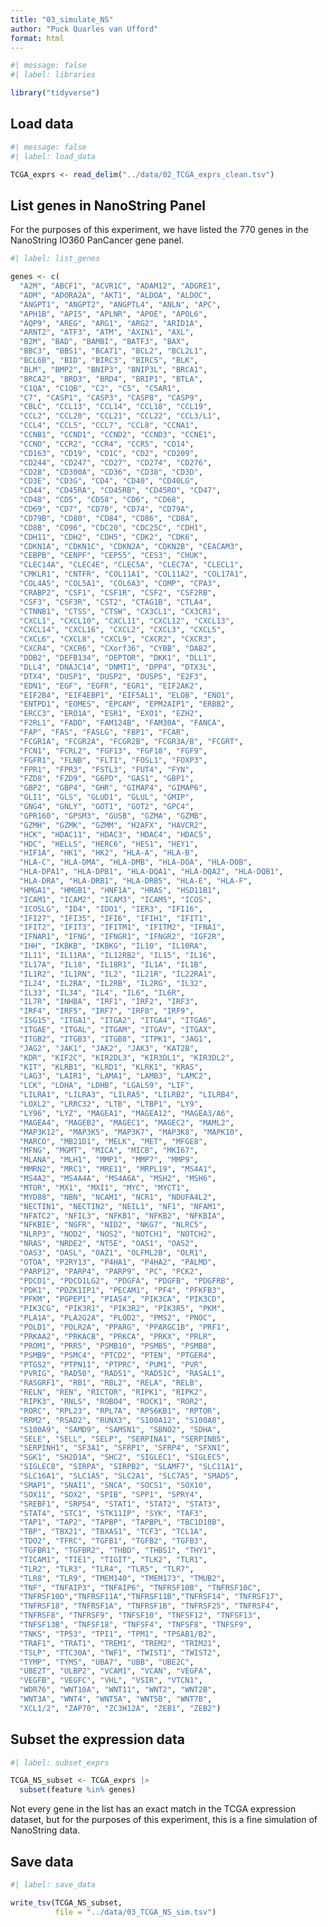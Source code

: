 ```yaml
---
title: "03_simulate_NS"
author: "Puck Quarles van Ufford"
format: html
---
```


```r
#| message: false
#| label: libraries

library("tidyverse")
```

## Load data

```r
#| message: false
#| label: load_data

TCGA_exprs <- read_delim("../data/02_TCGA_exprs_clean.tsv")
```

## List genes in NanoString Panel

For the purposes of this experiment, we have listed the 770 genes in the NanoString IO360 PanCancer gene panel.

```r
#| label: list_genes

genes <- c(
  "A2M", "ABCF1", "ACVR1C", "ADAM12", "ADGRE1",
  "ADM", "ADORA2A", "AKT1", "ALDOA", "ALDOC",
  "ANGPT1", "ANGPT2", "ANGPTL4", "ANLN", "APC",
  "APH1B", "API5", "APLNR", "APOE", "APOL6",
  "AQP9", "AREG", "ARG1", "ARG2", "ARID1A",
  "ARNT2", "ATF3", "ATM", "AXIN1", "AXL",
  "B2M", "BAD", "BAMBI", "BATF3", "BAX",
  "BBC3", "BBS1", "BCAT1", "BCL2", "BCL2L1",
  "BCL6B", "BID", "BIRC3", "BIRC5", "BLK",
  "BLM", "BMP2", "BNIP3", "BNIP3L", "BRCA1",
  "BRCA2", "BRD3", "BRD4", "BRIP1", "BTLA",
  "C1QA", "C1QB", "C2", "C5", "C5AR1",
  "C7", "CASP1", "CASP3", "CASP8", "CASP9",   
  "CBLC", "CCL13", "CCL14", "CCL18", "CCL19",   
  "CCL2", "CCL20", "CCL21", "CCL22", "CCL3/L1", 
  "CCL4", "CCL5", "CCL7", "CCL8", "CCNA1",   
  "CCNB1", "CCND1", "CCND2", "CCND3", "CCNE1",   
  "CCNO", "CCR2", "CCR4", "CCR5", "CD14",    
  "CD163", "CD19", "CD1C", "CD2", "CD209",   
  "CD244", "CD247", "CD27", "CD274", "CD276",   
  "CD28", "CD300A", "CD36", "CD38", "CD3D",    
  "CD3E", "CD3G", "CD4", "CD40", "CD40LG",  
  "CD44", "CD45RA", "CD45RB", "CD45RO", "CD47",    
  "CD48", "CD5", "CD58", "CD6", "CD68",    
  "CD69", "CD7", "CD70", "CD74", "CD79A",   
  "CD79B", "CD80", "CD84", "CD86", "CD8A",    
  "CD8B", "CD96", "CDC20", "CDC25C", "CDH1",    
  "CDH11", "CDH2", "CDH5", "CDK2", "CDK6",    
  "CDKN1A", "CDKN1C", "CDKN2A", "CDKN2B", "CEACAM3", 
  "CEBPB", "CENPF", "CEP55", "CES3", "CHUK",    
  "CLEC14A", "CLEC4E", "CLEC5A", "CLEC7A", "CLECL1",  
  "CMKLR1", "CNTFR", "COL11A1", "COL11A2", "COL17A1", 
  "COL4A5", "COL5A1", "COL6A3", "COMP", "CPA3",    
  "CRABP2", "CSF1", "CSF1R", "CSF2", "CSF2RB",  
  "CSF3", "CSF3R", "CST2", "CTAG1B", "CTLA4",   
  "CTNNB1", "CTSS", "CTSW", "CX3CL1", "CX3CR1",  
  "CXCL1", "CXCL10", "CXCL11", "CXCL12", "CXCL13",  
  "CXCL14", "CXCL16", "CXCL2", "CXCL3", "CXCL5",   
  "CXCL6", "CXCL8", "CXCL9", "CXCR2", "CXCR3",   
  "CXCR4", "CXCR6", "CXorf36", "CYBB", "DAB2",    
  "DDB2", "DEFB134", "DEPTOR", "DKK1", "DLL1",    
  "DLL4", "DNAJC14", "DNMT1", "DPP4", "DTX3L",   
  "DTX4", "DUSP1", "DUSP2", "DUSP5", "E2F3",    
  "EDN1", "EGF", "EGFR", "EGR1", "EIF2AK2", 
  "EIF2B4", "EIF4EBP1", "EIF5AL1", "ELOB", "ENO1",    
  "ENTPD1", "EOMES", "EPCAM", "EPM2AIP1", "ERBB2",   
  "ERCC3", "ERO1A", "ESR1", "EXO1", "EZH2",    
  "F2RL1", "FADD", "FAM124B", "FAM30A", "FANCA",   
  "FAP", "FAS", "FASLG", "FBP1", "FCAR",    
  "FCGR1A", "FCGR2A", "FCGR2B", "FCGR3A/B", "FCGRT",   
  "FCN1", "FCRL2", "FGF13", "FGF18", "FGF9",    
  "FGFR1", "FLNB", "FLT1", "FOSL1", "FOXP3",   
  "FPR1", "FPR3", "FSTL3", "FUT4", "FYN",     
  "FZD8", "FZD9", "G6PD", "GAS1", "GBP1",    
  "GBP2", "GBP4", "GHR", "GIMAP4", "GIMAP6",  
  "GLI1", "GLS", "GLUD1", "GLUL", "GMIP",    
  "GNG4", "GNLY", "GOT1", "GOT2", "GPC4",    
  "GPR160", "GPSM3", "GUSB", "GZMA", "GZMB",    
  "GZMH", "GZMK", "GZMM", "H2AFX", "HAVCR2",  
  "HCK", "HDAC11", "HDAC3", "HDAC4", "HDAC5",   
  "HDC", "HELLS", "HERC6", "HES1", "HEY1",    
  "HIF1A", "HK1", "HK2", "HLA-A", "HLA-B",   
  "HLA-C", "HLA-DMA", "HLA-DMB", "HLA-DOA", "HLA-DOB", 
  "HLA-DPA1", "HLA-DPB1", "HLA-DQA1", "HLA-DQA2", "HLA-DQB1",
  "HLA-DRA", "HLA-DRB1", "HLA-DRB5", "HLA-E", "HLA-F",   
  "HMGA1", "HMGB1", "HNF1A", "HRAS", "HSD11B1", 
  "ICAM1", "ICAM2", "ICAM3", "ICAM5", "ICOS",    
  "ICOSLG", "ID4", "IDO1", "IER3", "IFI16",   
  "IFI27", "IFI35", "IFI6", "IFIH1", "IFIT1",   
  "IFIT2", "IFIT3", "IFITM1", "IFITM2", "IFNA1",   
  "IFNAR1", "IFNG", "IFNGR1", "IFNGR2", "IGF2R",   
  "IHH", "IKBKB", "IKBKG", "IL10", "IL10RA",  
  "IL11", "IL11RA", "IL12RB2", "IL15", "IL16",    
  "IL17A", "IL18", "IL18R1", "IL1A", "IL1B",    
  "IL1R2", "IL1RN", "IL2", "IL21R", "IL22RA1", 
  "IL24", "IL2RA", "IL2RB", "IL2RG", "IL32",    
  "IL33", "IL34", "IL4", "IL6", "IL6R",    
  "IL7R", "INHBA", "IRF1", "IRF2", "IRF3",    
  "IRF4", "IRF5", "IRF7", "IRF8", "IRF9",    
  "ISG15", "ITGA1", "ITGA2", "ITGA4", "ITGA6",   
  "ITGAE", "ITGAL", "ITGAM", "ITGAV", "ITGAX",   
  "ITGB2", "ITGB3", "ITGB8", "ITPK1", "JAG1",    
  "JAG2", "JAK1", "JAK2", "JAK3", "KAT2B",   
  "KDR", "KIF2C", "KIR2DL3", "KIR3DL1", "KIR3DL2", 
  "KIT", "KLRB1", "KLRD1", "KLRK1", "KRAS",    
  "LAG3", "LAIR1", "LAMA1", "LAMB3", "LAMC2",   
  "LCK", "LDHA", "LDHB", "LGALS9", "LIF",     
  "LILRA1", "LILRA3", "LILRA5", "LILRB2", "LILRB4",  
  "LOXL2", "LRRC32", "LTB", "LTBP1", "LY9",     
  "LY96", "LYZ", "MAGEA1", "MAGEA12", "MAGEA3/A6",
  "MAGEA4", "MAGEB2", "MAGEC1", "MAGEC2", "MAML2",   
  "MAP3K12", "MAP3K5", "MAP3K7", "MAP3K8", "MAPK10",  
  "MARCO", "MB21D1", "MELK", "MET", "MFGE8",   
  "MFNG", "MGMT", "MICA", "MICB", "MKI67",   
  "MLANA", "MLH1", "MMP1", "MMP7", "MMP9",    
  "MMRN2", "MRC1", "MRE11", "MRPL19", "MS4A1",   
  "MS4A2", "MS4A4A", "MS4A6A", "MSH2", "MSH6",    
  "MTOR", "MX1", "MXI1", "MYC", "MYCT1",   
  "MYD88", "NBN", "NCAM1", "NCR1", "NDUFA4L2",
  "NECTIN1", "NECTIN2", "NEIL1", "NF1", "NFAM1",   
  "NFATC2", "NFIL3", "NFKB1", "NFKB2", "NFKBIA",  
  "NFKBIE", "NGFR", "NID2", "NKG7", "NLRC5",   
  "NLRP3", "NOD2", "NOS2", "NOTCH1", "NOTCH2",  
  "NRAS", "NRDE2", "NT5E", "OAS1", "OAS2",    
  "OAS3", "OASL", "OAZ1", "OLFML2B", "OLR1",    
  "OTOA", "P2RY13", "P4HA1", "P4HA2", "PALMD",   
  "PARP12", "PARP4", "PARP9", "PC", "PCK2",    
  "PDCD1", "PDCD1LG2", "PDGFA", "PDGFB", "PDGFRB",  
  "PDK1", "PDZK1IP1", "PECAM1", "PF4", "PFKFB3",  
  "PFKM", "PGPEP1", "PIAS4", "PIK3CA", "PIK3CD",  
  "PIK3CG", "PIK3R1", "PIK3R2", "PIK3R5", "PKM",     
  "PLA1A", "PLA2G2A", "PLOD2", "PMS2", "PNOC",    
  "POLD1", "POLR2A", "PPARG", "PPARGC1B", "PRF1",    
  "PRKAA2", "PRKACB", "PRKCA", "PRKX", "PRLR",    
  "PROM1", "PRR5", "PSMB10", "PSMB5", "PSMB8",   
  "PSMB9", "PSMC4", "PTCD2", "PTEN", "PTGER4",  
  "PTGS2", "PTPN11", "PTPRC", "PUM1", "PVR",     
  "PVRIG", "RAD50", "RAD51", "RAD51C", "RASAL1",  
  "RASGRF1", "RB1", "RBL2", "RELA", "RELB",    
  "RELN", "REN", "RICTOR", "RIPK1", "RIPK2",   
  "RIPK3", "RNLS", "ROBO4", "ROCK1", "ROR2",    
  "RORC", "RPL23", "RPL7A", "RPS6KB1", "RPTOR",   
  "RRM2", "RSAD2", "RUNX3", "S100A12", "S100A8",  
  "S100A9", "SAMD9", "SAMSN1", "SBNO2", "SDHA",    
  "SELE", "SELL", "SELP", "SERPINA1", "SERPINB5",
  "SERPINH1", "SF3A1", "SFRP1", "SFRP4", "SFXN1",   
  "SGK1", "SH2D1A", "SHC2", "SIGLEC1", "SIGLEC5", 
  "SIGLEC8", "SIRPA", "SIRPB2", "SLAMF7", "SLC11A1", 
  "SLC16A1", "SLC1A5", "SLC2A1", "SLC7A5", "SMAD5",   
  "SMAP1", "SNAI1", "SNCA", "SOCS1", "SOX10",   
  "SOX11", "SOX2", "SPIB", "SPP1", "SPRY4",   
  "SREBF1", "SRP54", "STAT1", "STAT2", "STAT3",   
  "STAT4", "STC1", "STK11IP", "SYK", "TAF3",    
  "TAP1", "TAP2", "TAPBP", "TAPBPL", "TBC1D10B",
  "TBP", "TBX21", "TBXAS1", "TCF3", "TCL1A",   
  "TDO2", "TFRC", "TGFB1", "TGFB2", "TGFB3",   
  "TGFBR1", "TGFBR2", "THBD", "THBS1", "THY1",    
  "TICAM1", "TIE1", "TIGIT", "TLK2", "TLR1",    
  "TLR2", "TLR3", "TLR4", "TLR5", "TLR7",    
  "TLR8", "TLR9", "TMEM140", "TMEM173", "TMUB2",   
  "TNF", "TNFAIP3", "TNFAIP6", "TNFRSF10B", "TNFRSF10C",
  "TNFRSF10D","TNFRSF11A","TNFRSF11B","TNFRSF14", "TNFRSF17",
  "TNFRSF18", "TNFRSF1A", "TNFRSF1B", "TNFRSF25", "TNFRSF4", 
  "TNFRSF8", "TNFRSF9", "TNFSF10", "TNFSF12", "TNFSF13", 
  "TNFSF13B", "TNFSF18", "TNFSF4", "TNFSF8", "TNFSF9",  
  "TNKS", "TP53", "TPI1", "TPM1", "TPSAB1/B2",
  "TRAF1", "TRAT1", "TREM1", "TREM2", "TRIM21",  
  "TSLP", "TTC30A", "TWF1", "TWIST1", "TWIST2",  
  "TYMP", "TYMS", "UBA7", "UBB", "UBE2C",   
  "UBE2T", "ULBP2", "VCAM1", "VCAN", "VEGFA",   
  "VEGFB", "VEGFC", "VHL", "VSIR", "VTCN1",   
  "WDR76", "WNT10A", "WNT11", "WNT2", "WNT2B",   
  "WNT3A", "WNT4", "WNT5A", "WNT5B", "WNT7B",   
  "XCL1/2", "ZAP70", "ZC3H12A", "ZEB1", "ZEB2")
```

## Subset the expression data 

```r
#| label: subset_exprs

TCGA_NS_subset <- TCGA_exprs |> 
  subset(feature %in% genes)
```

Not every gene in the list has an exact match in the TCGA expression dataset, but for the purposes of this experiment, this is a fine simulation of NanoString data.

## Save data

```r
#| label: save_data

write_tsv(TCGA_NS_subset,
          file = "../data/03_TCGA_NS_sim.tsv")
```
